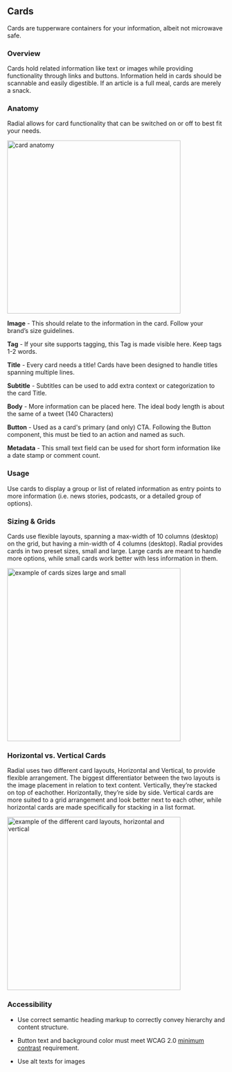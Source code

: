 
<Meta title="Components/Molecules/Cards" />

## Cards

Cards are tupperware containers for your information, albeit not microwave safe.

### Overview

Cards hold related information like text or images while providing functionality through links and buttons. Information held in cards should be scannable and easily digestible. If an article is a full meal, cards are merely a snack.

  

### Anatomy

Radial allows for card functionality that can be switched on or off to best fit your needs.

  

 <img alt="card anatomy" src="./images/Molecules-Cards-card-anatomy.png" width="400" />


  
  

**Image** - This should relate to the information in the card. Follow your brand’s size guidelines.

  

**Tag** - If your site supports tagging, this Tag is made visible here. Keep tags 1-2 words.

  

**Title** - Every card needs a title! Cards have been designed to handle titles spanning multiple lines.

  

**Subtitle** - Subtitles can be used to add extra context or categorization to the card Title. 

  

**Body** - More information can be placed here. The ideal body length is about the same of a tweet (140 Characters)

  

**Button** - Used as a card's primary (and only) CTA. Following the Button component, this must be tied to an action and named as such.

  

**Metadata** - This small text field can be used for short form information like a date stamp or comment count.

  

### Usage

Use cards to display a group or list of related information as entry points to more information (i.e. news stories, podcasts, or a detailed group of options).

### Sizing & Grids

Cards use flexible layouts, spanning a max-width of 10 columns (desktop) on the grid, but having a min-width of 4 columns (desktop). Radial provides cards in two preset sizes, small and large. Large cards are meant to handle more options, while small cards work better with less information in them.

  
  
 <img alt="example of cards sizes large and small" src="./images/Molecules-Cards-sizes.png" width="400" />


### Horizontal vs. Vertical Cards

Radial uses two different card layouts, Horizontal and Vertical, to provide flexible arrangement. The biggest differentiator between the two layouts is the image placement in relation to text content. Vertically, they’re stacked on top of eachother. Horizontally, they’re side by side. Vertical cards are more suited to a grid arrangement and look better next to each other, while horizontal cards are made specifically for stacking in a list format.

  

 <img alt="example of the different card layouts, horizontal and vertical" src="./images/Molecules-Cards-layouts.png" width="400" />


  

### Accessibility

-   Use correct semantic heading markup to correctly convey hierarchy and content structure.
    
-   Button text and background color must meet WCAG 2.0 [minimum contrast](https://www.w3.org/WAI/WCAG21/Understanding/contrast-minimum.html) requirement.
    
-   Use alt texts for images



